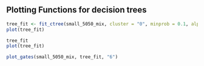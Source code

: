 
## Plotting Functions for decision trees


```r
tree_fit <- fit_ctree(small_5050_mix, cluster = "0", minprob = 0.1, alpha = 0.01)
plot(tree_fit)
```


```r
tree_fit
plot(tree_fit)
```


```r
plot_gates(small_5050_mix, tree_fit, "6")
```
